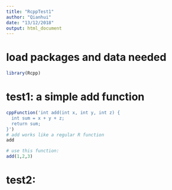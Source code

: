 ```yaml
---
title: "RcppTest1"
author: "Qianhui"
date: "13/12/2018"
output: html_document
---
```


# load packages and data needed
```r
library(Rcpp)
```


# test1: a simple add function
```r
cppFunction('int add(int x, int y, int z) {
  int sum = x + y + z;
  return sum;
}')
# add works like a regular R function
add

# use this function:
add(1,2,3)

```

# test2: 


